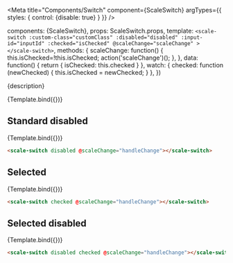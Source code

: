 
<Meta
  title="Components/Switch"
  component={ScaleSwitch}
  argTypes={{
    styles: {
      control: {disable: true}
    }
  }}
/>

  components: {ScaleSwitch},
  props: ScaleSwitch.props,
  template: `
    <scale-switch
      :custom-class="customClass"
      :disabled="disabled"
      :input-id="inputId"
      :checked="isChecked"
      @scaleChange="scaleChange"
    >
    </scale-switch>
  `,
  methods: {
    scaleChange: function() {
      this.isChecked=!this.isChecked;
      action('scaleChange')();
    },
  },
  data: function() {
    return { isChecked: this.checked }
  },
  watch: {
    checked: function (newChecked) {
      this.isChecked = newChecked;
    }
  },
})

<Description>{description}</Description>

<Preview withSource="none">
  <Story
    name="Standard"
  >
    {Template.bind({})}
  </Story>
</Preview>

<Props story="Standard"/>


## Standard disabled

<Preview withSource="none">
  <Story
    name="Standard disabled"
    args={{
      disabled: true,
    }}
  >
    {Template.bind({})}
  </Story>
</Preview>

```html
<scale-switch disabled @scaleChange="handleChange"></scale-switch>
```


## Selected

<Preview withSource="none">
  <Story
    name="Selected"
    args={{
      checked: true,
    }}
  >
    {Template.bind({})}
  </Story>
</Preview>

```html
<scale-switch checked @scaleChange="handleChange"></scale-switch>
```


## Selected disabled

<Preview withSource="none">
    <Story
      name="Selected disabled"
      args={{
        disabled: true,
        checked: true,
      }}
    >
      {Template.bind({})}
    </Story>
</Preview>

```html
<scale-switch disabled checked @scaleChange="handleChange"></scale-switch>
```
